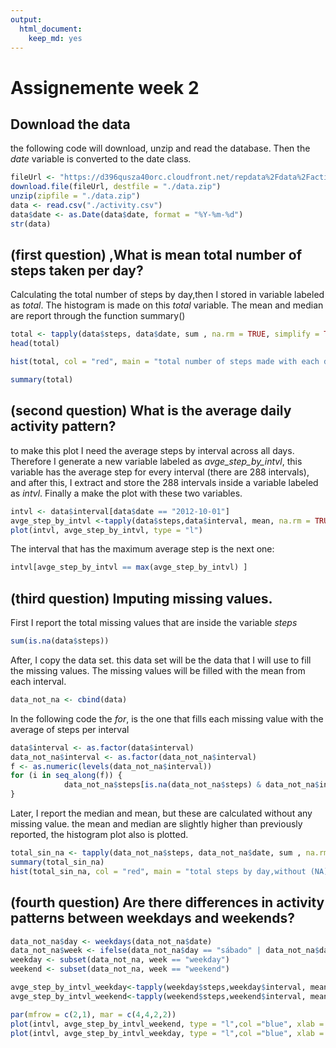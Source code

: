 ```yaml
---
output: 
  html_document: 
    keep_md: yes
---
```

Assignemente week 2 
===================
## Download the data

the following code will download, unzip and read the database. Then the *date* variable is converted to the date class.
```r
fileUrl <- "https://d396qusza40orc.cloudfront.net/repdata%2Fdata%2Factivity.zip"
download.file(fileUrl, destfile = "./data.zip")
unzip(zipfile = "./data.zip")
data <- read.csv("./activity.csv")
data$date <- as.Date(data$date, format = "%Y-%m-%d")
str(data)

```
## (first question) ,What is mean total number of steps taken per day?

Calculating the total number of steps by day,then I stored in variable labeled as *total*. The histogram is made on this *total* variable. The mean and median are report through the function summary()

```r
total <- tapply(data$steps, data$date, sum , na.rm = TRUE, simplify = TRUE)
head(total)

hist(total, col = "red", main = "total number of steps made with each day", xlab = "steps", ylab = "Number of days")

summary(total)
```

## (second question) What is the average daily activity pattern?

to make this plot I need the average steps by interval across all days. Therefore I generate a new variable labeled as *avge_step_by_intvl*, this variable has the average step for every interval (there are 288 intervals), and after this, I extract and store the 288 intervals inside a variable labeled as *intvl*. Finally a make the plot with these two variables.
```r
intvl <- data$interval[data$date == "2012-10-01"]
avge_step_by_intvl <-tapply(data$steps,data$interval, mean, na.rm = TRUE, simplify = TRUE)
plot(intvl, avge_step_by_intvl, type = "l")
```


The interval that has the maximum average step is the next one:


```r
intvl[avge_step_by_intvl == max(avge_step_by_intvl) ]
```
## (third question) Imputing missing values.
First I report the total missing values that are inside the variable *steps*
```r
sum(is.na(data$steps))
```
After, I copy the data set. this data set will be the data that I will use to fill the missing values. The missing values will be filled with the mean from each interval.
```r
data_not_na <- cbind(data)
```

In the following code the *for*, is the one that fills each missing value with the average of steps per interval
```r
data$interval <- as.factor(data$interval)
data_not_na$interval <- as.factor(data_not_na$interval)
f <- as.numeric(levels(data_not_na$interval))
for (i in seq_along(f)) {
            data_not_na$steps[is.na(data_not_na$steps) & data_not_na$interval == f[i]] <- mean(data_not_na$steps[data_not_na$interval==f[i]], na.rm = TRUE)
}
```
Later, I report the median and mean, but these are calculated without any missing value. the mean and median are slightly higher than previously reported, the histogram plot also is plotted.
```r
total_sin_na <- tapply(data_not_na$steps, data_not_na$date, sum , na.rm = TRUE, simplify = TRUE)
summary(total_sin_na)
hist(total_sin_na, col = "red", main = "total steps by day,without (NA) missing values", xlab = "total steps", ylab = "day")
```

## (fourth question) Are there differences in activity patterns between weekdays and weekends?

```r
data_not_na$day <- weekdays(data_not_na$date)
data_not_na$week <- ifelse(data_not_na$day == "sábado" | data_not_na$day == "domingo", "weekend", "weekday" )
weekday <- subset(data_not_na, week == "weekday")
weekend <- subset(data_not_na, week == "weekend")

avge_step_by_intvl_weekday<-tapply(weekday$steps,weekday$interval, mean, simplify = TRUE)
avge_step_by_intvl_weekend<-tapply(weekend$steps,weekend$interval, mean, simplify = TRUE)

par(mfrow = c(2,1), mar = c(4,4,2,2))
plot(intvl, avge_step_by_intvl_weekend, type = "l",col ="blue", xlab = "", ylab = "Number of steps", main = "weekend")
plot(intvl, avge_step_by_intvl_weekday, type = "l",col ="blue", xlab = "interval", ylab = "Number of steps", main = "weekday")

```









